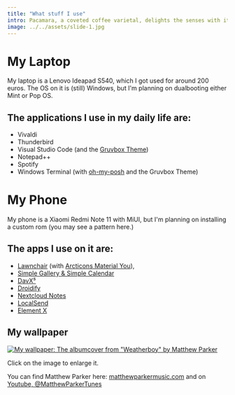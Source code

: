 ```yaml
---
title: "What stuff I use"
intro: Pacamara, a coveted coffee varietal, delights the senses with its exceptional flavor profile. 
image: ../../assets/slide-1.jpg
---
```

# My Laptop
My laptop is a Lenovo Ideapad S540, which I got used for around 200 euros.
The OS on it is (still) Windows, but I'm planning on dualbooting either Mint or Pop OS.

## The applications I use in my daily life are:
- Vivaldi
- Thunderbird
- Visual Studio Code (and the [Gruvbox Theme](https://vscodethemes.com/e/jdinhlife.gruvbox/gruvbox-dark-hard?language=javascript))
- Notepad++
- Spotify
- Windows Terminal (with [oh-my-posh](https://ohmyposh.dev/) and the Gruvbox Theme)

# My Phone
My phone is a Xiaomi Redmi Note 11 with MiUI, but I'm planning on installing a custom rom (you may see a pattern here.)

## The apps I use on it are:
- [Lawnchair](https://lawnchair.app/) (with [Arcticons Material You](https://f-droid.org/packages/com.donnnno.arcticons.you/)),
- [Simple Gallery & Simple Calendar](https://www.simplemobiletools.com/)
- [DavX⁵](https://www.davx5.com/)
- [Droidify](https://f-droid.org/packages/com.looker.droidify/)
- [Nextcloud Notes](https://f-droid.org/de/packages/it.niedermann.owncloud.notes/)
- [LocalSend](https://localsend.org/)
- [Element X](https://element.io/labs/element-x)

## My wallpaper
[![My wallpaper: The albumcover from "Weatherboy" by Matthew Parker](https://github.com/bennihtm/astro-blog/assets/42138517/e3e2cbc1-d392-44f0-b3f0-d73766f60ddf)](https://darkshark.shx.gg/6tcUCJnl8.png)

Click on the image to enlarge it.

You can find Matthew Parker here: [matthewparkermusic.com](https://matthewparkermusic.com) and on [Youtube, @MatthewParkerTunes](https://www.youtube.com/@MatthewParkerTunes)
